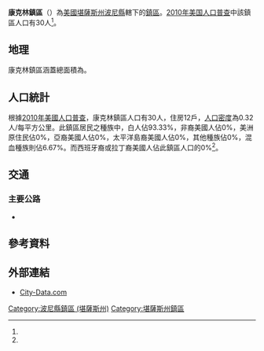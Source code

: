 {{noteTA
|G1=USState
}}
{{Infobox settlement
|official_name = 康克林鎮區
|native_name = Conkling Township
|settlement_type = 鎮區
|pushpin_map=USA Kansas
|coordinates_display = inline,title
|coordinates_region = US-KS
|subdivision_type = [[世界政區索引|國家]]
|subdivision_name = [[美国|美国]]
|subdivision_type1 = [[美國行政區劃|州]]
|subdivision_name1 = [[堪薩斯州|堪薩斯州]]
|subdivision_type2 = [[堪薩斯州行政區劃|縣]]
|subdivision_name2 = [[波尼縣_(堪薩斯州)|波尼縣]]
|area_total_km2 = 94.13
|area_land_km2 = 94,06
|area_water_km2 = 0.07
|area_total_sq_mi =
|area_land_sq_mi =
|area_water_sq_mi =
|area_water_percent = 0.07
|population_as_of = [[2010年美国人口普查|2010]]
|population_footnotes = <ref name="Census 2010">{{cite web| url=http://factfinder2.census.gov| title=Race, Hispanic or Latino, Age, and Housing Occupancy: 2010 Census Redistricting Data, Conkling township, Pawnee County, Kansas| publisher=U.S. Census Bureau, American FactFinder 2| accessdate=2016-09-06| archive-date=2013-09-11| archive-url=https://web.archive.org/web/20130911234518/http://factfinder2.census.gov/| dead-url=no}}</ref>
|population_total = 30
|population_density_km2 = auto
|elevation_footnotes = 
|elevation_m = 680
|elevation_ft = 
|latd = 38
|latm = 18
|lats = 45
|latNS = N
|longd = 99
|longm = 18
|longs = 58
|longEW = W
|postal_code_type =
|postal_code = 
|blank_name = [[聯邦資料處理標準|FIPS代碼]]
|blank_info = 20-15225
|blank1_name = [[地名信息系统|GNIS編號]] 
|blank1_info = [http://geonames.usgs.gov/pls/gnispublic/f?p=gnispq:3:::NO::P3_FID:0475728 0475728]
|website = 
|footnotes = 
}}

'''康克林鎮區'''（{{lang-en|'''Conkling Township'''}}）為[[美國|美國]][[堪薩斯州|堪薩斯州]][[波尼縣_(堪薩斯州)|波尼縣]]轄下的[[行政鎮區|鎮區]]。[[2010年美国人口普查|2010年美国人口普查]]中該鎮區人口有30人<ref name="Census 2010"/>。

==地理==
康克林鎮區涵蓋總面積為{{convert|94.13|km2|sqmi}}。

==人口統計==
根據[[2010年美國人口普查|2010年美國人口普查]]，康克林鎮區人口有30人，住房12戶，[[人口密度|人口密度]]為0.32人/每平方公里。此鎮區居民之種族中，白人佔93.33%，非裔美國人佔0%，美洲原住民佔0%，亞裔美國人佔0%，太平洋島裔美國人佔0%，其他種族佔0%，混血種族則佔6.67%。而西班牙裔或拉丁裔美國人佔此鎮區人口的0%<ref name="Census 2010"/>。

==交通==
===主要公路===
*{{Jct|country=USA|US|183}}

==參考資料==
{{reflist}}

==外部連結==
*[http://www.city-data.com/township/Conkling-KS.html City-Data.com]{{dead link|date=2018年2月 |bot=InternetArchiveBot |fix-attempted=yes }}

{{波尼縣 (堪薩斯州)}}

{{DEFAULTSORT:Conkling}}
[[Category:波尼縣鎮區_(堪薩斯州)|Category:波尼縣鎮區 (堪薩斯州)]]
[[Category:堪薩斯州鎮區|Category:堪薩斯州鎮區]]

{{PawneeCountyKS-geo-stub}}